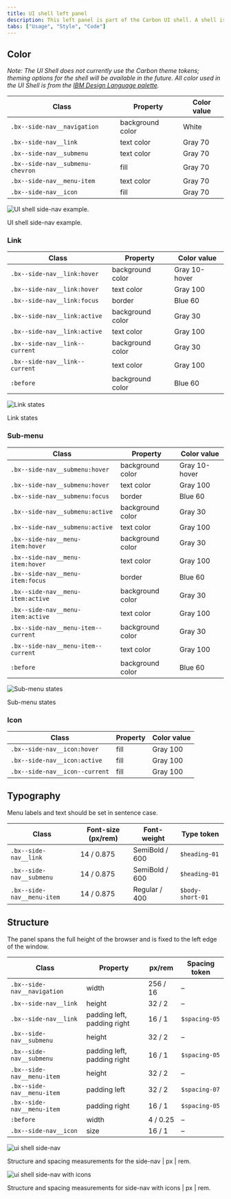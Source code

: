 ```yaml
---
title: UI shell left panel
description: This left panel is part of the Carbon UI shell. A shell is a collection of components shared by all products within a platform.
tabs: ["Usage", "Style", "Code"]
---
```


## Color

_Note: The UI Shell does not currently use the Carbon theme tokens; theming
options for the shell will be available in the future. All color used in the UI
Shell is from the
[IBM Design Language palette](https://www.ibm.com/design/language/elements/color#specifications)._

| Class                            | Property         | Color value |
| -------------------------------- | ---------------- | ----------- |
| `.bx--side-nav__navigation`      | background color | White       |
| `.bx--side-nav__link`            | text color       | Gray 70     |
| `.bx--side-nav__submenu`         | text color       | Gray 70     |
| `.bx--side-nav__submenu-chevron` | fill             | Gray 70     |
| `.bx--side-nav__menu-item`       | text color       | Gray 70     |
| `.bx--side-nav__icon`            | fill             | Gray 70     |

<Row>
<Column colLg={8}>

![UI shell side-nav example.](images/left-nav-style-1.png)

<Caption>UI shell side-nav example.</Caption>

</Column>
</Row>

### Link

| Class                          | Property         | Color value   |
| ------------------------------ | ---------------- | ------------- |
| `.bx--side-nav__link:hover`    | background color | Gray 10-hover |
| `.bx--side-nav__link:hover`    | text color       | Gray 100      |
| `.bx--side-nav__link:focus`    | border           | Blue 60       |
| `.bx--side-nav__link:active`   | background color | Gray 30       |
| `.bx--side-nav__link:active`   | text color       | Gray 100      |
| `.bx--side-nav__link--current` | background color | Gray 30       |
| `.bx--side-nav__link--current` | text color       | Gray 100      |
| `:before`                      | background color | Blue 60       |

![Link states](images/left-nav-style-4.png)

<Caption>Link states</Caption>

### Sub-menu

| Class                               | Property         | Color value   |
| ----------------------------------- | ---------------- | ------------- |
| `.bx--side-nav__submenu:hover`      | background color | Gray 10-hover |
| `.bx--side-nav__submenu:hover`      | text color       | Gray 100      |
| `.bx--side-nav__submenu:focus`      | border           | Blue 60       |
| `.bx--side-nav__submenu:active`     | background color | Gray 30       |
| `.bx--side-nav__submenu:active`     | text color       | Gray 100      |
| `.bx--side-nav__menu-item:hover`    | background color | Gray 30       |
| `.bx--side-nav__menu-item:hover`    | text color       | Gray 100      |
| `.bx--side-nav__menu-item:focus`    | border           | Blue 60       |
| `.bx--side-nav__menu-item:active`   | background color | Gray 30       |
| `.bx--side-nav__menu-item:active`   | text color       | Gray 100      |
| `.bx--side-nav__menu-item--current` | background color | Gray 30       |
| `.bx--side-nav__menu-item--current` | text color       | Gray 100      |
| `:before`                           | background color | Blue 60       |

![Sub-menu states](images/left-nav-style-4.png)

<Caption>Sub-menu states</Caption>

### Icon

| Class                          | Property | Color value |
| ------------------------------ | -------- | ----------- |
| `.bx--side-nav__icon:hover`    | fill     | Gray 100    |
| `.bx--side-nav__icon:active`   | fill     | Gray 100    |
| `.bx--side-nav__icon--current` | fill     | Gray 100    |

## Typography

Menu labels and text should be set in sentence case.

| Class                      | Font-size (px/rem) | Font-weight    | Type token       |
| -------------------------- | ------------------ | -------------- | ---------------- |
| `.bx--side-nav__link`      | 14 / 0.875         | SemiBold / 600 | `$heading-01`    |
| `.bx--side-nav__submenu`   | 14 / 0.875         | SemiBold / 600 | `$heading-01`    |
| `.bx--side-nav__menu-item` | 14 / 0.875         | Regular / 400  | `$body-short-01` |

<!--
### Text overflow

[Guidance for text overflow and wrapping for platform name or labels]

-->

## Structure

The panel spans the full height of the browser and is fixed to the left edge of
the window.

| Class                       | Property                    | px/rem   | Spacing token |
| --------------------------- | --------------------------- | -------- | ------------- |
| `.bx--side-nav__navigation` | width                       | 256 / 16 | –             |
| `.bx--side-nav__link`       | height                      | 32 / 2   | –             |
| `.bx--side-nav__link`       | padding left, padding right | 16 / 1   | `$spacing-05` |
| `.bx--side-nav__submenu`    | height                      | 32 / 2   | –             |
| `.bx--side-nav__submenu`    | padding left, padding right | 16 / 1   | `$spacing-05` |
| `.bx--side-nav__menu-item`  | height                      | 32 / 2   | –             |
| `.bx--side-nav__menu-item`  | padding left                | 32 / 2   | `$spacing-07` |
| `.bx--side-nav__menu-item`  | padding right               | 16 / 1   | `$spacing-05` |
| `:before`                   | width                       | 4 / 0.25 | –             |
| `.bx--side-nav__icon`       | size                        | 16 / 1   | –             |

![ui shell side-nav](images/left-nav-style-2.png)

<Caption>
  Structure and spacing measurements for the side-nav | px | rem.
</Caption>

![ui shell side-nav with icons](images/left-nav-style-3.png)

<Caption>
  Structure and spacing measurements for side-nav with icons | px | rem.
</Caption>

<!--
### Responsive behavior
-->

<!--
### Icon placement

[to do]
-->
